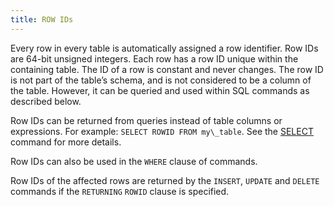 ```yaml
---
title: ROW IDs
---
```


Every row in every table is automatically assigned a row identifier. Row IDs are 64-bit unsigned integers. Each row has a row ID unique within the containing table. The ID of a row is constant and never changes. The row ID is not part of the table’s schema, and is not considered to be a column of the table. However, it can be queried and used within SQL commands as described below.

Row IDs can be returned from queries instead of table columns or expressions. For example: `SELECT ROWID FROM my\_table`. See the [SELECT](/sql/dql/select) command for more details.

Row IDs can also be used in the `WHERE` clause of commands.

Row IDs of the affected rows are returned by the `INSERT`, `UPDATE` and `DELETE` commands if the `RETURNING` `ROWID` clause is specified.
